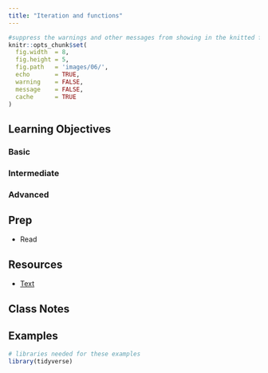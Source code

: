 ```yaml
---
title: "Iteration and functions"
---
```


```r
#suppress the warnings and other messages from showing in the knitted file.
knitr::opts_chunk$set(
  fig.width  = 8, 
  fig.height = 5, 
  fig.path   = 'images/06/',
  echo       = TRUE, 
  warning    = FALSE, 
  message    = FALSE,
  cache      = TRUE
)
```

## Learning Objectives {.tabset}

### Basic

### Intermediate

### Advanced


## Prep

* Read 


## Resources

* [Text](url)


## Class Notes


## Examples

```r

# libraries needed for these examples
library(tidyverse)

```
